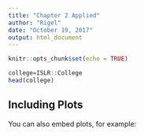 ```yaml
---
title: "Chapter 2 Applied"
author: "Rigel"
date: "October 19, 2017"
output: html_document
---
```


```r
knitr::opts_chunk$set(echo = TRUE)
```



```r
college=ISLR::College
head(college)

```

## Including Plots

You can also embed plots, for example:

